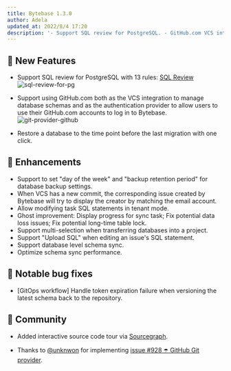 ```yaml
---
title: Bytebase 1.3.0
author: Adela
updated_at: 2022/8/4 17:20
description: '- Support SQL review for PostgreSQL. - GitHub.com VCS integration and authentication provider. - Restore a database to the time point before the last migration with one click.'
---
```



## 🚀 New Features

- Support SQL review for PostgreSQL with 13 rules: [SQL Review](https://www.bytebase.com/docs/sql-review/review-policy)
  ![sql-review-for-pg](/content/changelog/1.3.0/sql-review-for-pg.webp)

- Support using GitHub.com both as the VCS integration to manage database schemas and as the authentication provider to allow users to use their GitHub.com accounts to log in to Bytebase.
  ![git-provider-github](/content/changelog/1.3.0/git-provider-github.webp)

- Restore a database to the time point before the last migration with one click.

## 🎄 Enhancements

- Support to set "day of the week" and "backup retention period" for database backup settings.
- When VCS has a new commit, the corresponding issue created by Bytebase will try to display the creator by matching the email account.
- Allow modifying task SQL statements in tenant mode.
- Ghost improvement: Display progress for sync task; Fix potential data loss issues; Fix potential long-time table lock.
- Support multi-selection when transferring databases into a project.
- Support "Upload SQL" when editing an issue's SQL statement.
- Support database level schema sync.
- Optimize schema sync performance.

## 🐞 Notable bug fixes

- [GitOps workflow] Handle token expiration failure when versioning the latest schema back to the repository.

## 🎠 Community

- Added interactive source code tour via [Sourcegraph](https://sourcegraph.com/github.com/bytebase/bytebase/-/blob/docs/design/source-code-tour.snb.md).

- Thanks to [@unknwon](https://github.com/unknwon) for implementing [issue #928 ☂️ GitHub Git provider](https://github.com/bytebase/bytebase/issues/928).

<InstallUpgrade />
